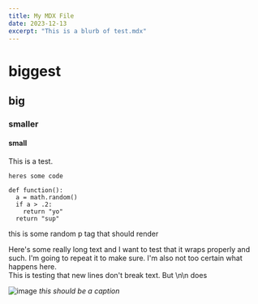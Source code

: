 ```yaml
---
title: My MDX File
date: 2023-12-13
excerpt: "This is a blurb of test.mdx"
---
```


# biggest

## big

### smaller

#### small

This is a test.

`heres some code`

```
def function():
  a = math.random()
  if a > .2:
    return "yo"
  return "sup"
```

<p>this is some random p tag that should render</p>

Here's some really long text and I want to test that it wraps properly and such.
I'm going to repeat it to make sure.
I'm also not too certain what happens here.
<br />
This is testing that new lines don't break text. But \n\n does

![image](/images/og_tldr.jpg)
*this should be a caption*